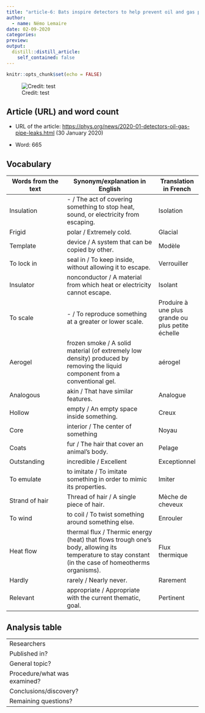 ```yaml
---
title: "article-6: Bats inspire detectors to help prevent oil and gas pipe leaks"
author:
  - name: Némo Lemaire
date: 02-09-2020
categories: 
preview:
output:
  distill::distill_article:
    self_contained: false
---
```


```r
knitr::opts_chunk$set(echo = FALSE)
```

![Credit: test](https://www.youtube.com/watch?v=kp5jyZtoTIg)

## Article (URL) and word count

* URL of the article: <https://phys.org/news/2020-01-detectors-oil-gas-pipe-leaks.html> (30 January 2020)

* Word: 665

## Vocabulary 

| Words from the text | Synonym/explanation in English | Translation in French|
| ------------------- | ------------------------------ |------------|
| Insulation | - / The act of covering something to stop heat, sound, or electricity from escaping. | Isolation |
| Frigid | polar / Extremely cold. | Glacial |
| Template | device / A system that can be copied by other. | Modèle |
| To lock in | seal in / To keep inside, without allowing it to escape. | Verrouiller |
| Insulator | nonconductor / A material from which heat or electricity cannot escape. | Isolant |
|  To scale | - / To reproduce something at a greater or lower scale. | Produire à une plus grande ou plus petite échelle |
| Aerogel | frozen smoke / A solid material (of extremely low density) produced by removing the liquid component from a conventional gel. | aérogel |
| Analogous | akin / That have similar features. | Analogue |
| Hollow | empty / An empty space inside something. | Creux |
| Core | interior / The center of something | Noyau |
| Coats | fur / The hair that cover an animal's body. | Pelage |
| Outstanding | incredible / Excellent | Exceptionnel |
| To emulate | to imitate / To imitate something in order to mimic its properties. | Imiter |
| Strand of hair | Thread of hair / A single piece of hair. | Mèche de cheveux |
| To wind | to coil / To twist something around something else. | Enrouler |
| Heat flow | thermal flux  / Thermic energy (heat) that flows trough one's body, allowing its temperature to stay constant (in the case of homeotherms organisms). | Flux thermique |
| Hardly | rarely / Nearly never. | Rarement |
| Relevant | appropriate / Appropriate with the current thematic, goal. | Pertinent |

## Analysis table

|                              |                                                                     |
| ---------------------------- | ------------------------------------------------------------------- |
| Researchers                  |  |
| Published in?                |  |
| General topic?               |  |
| Procedure/what was examined? |  |
| Conclusions/discovery?       |  |
| Remaining questions?         |  |

